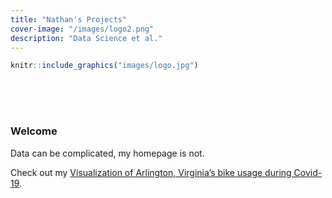 ```yaml
---
title: "Nathan's Projects"
cover-image: "/images/logo2.png"
description: "Data Science et al."
---
```


<style type="text/css">
.title {
  display: none;
}

#getting-started img {
  margin-right: 10px;
}

</style>

<div class="row">
<div class="col-sm-6">

```r
knitr::include_graphics("images/logo.jpg")
```

</div>
<div class="col-sm-6"  style="padding-top: 50px;">

### Welcome

Data can be complicated, my homepage is not. 

Check out my [Visualization of Arlington, Virginia's bike usage during Covid-19](https://nathansprojects.com/posts/arlington_bike_visualizations/part_1_the_plan.html).

</div>
</div>